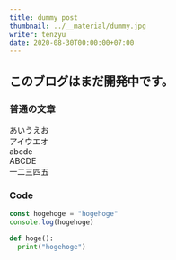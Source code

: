 ```yaml
---
title: dummy post
thumbnail: ../__material/dummy.jpg
writer: tenzyu
date: 2020-08-30T00:00:00+07:00
---
```


## このブログはまだ開発中です。

### 普通の文章
あいうえお  
アイウエオ  
abcde  
ABCDE  
一二三四五  

### Code

```js
const hogehoge = "hogehoge"
console.log(hogehoge)
```

```py
def hoge():
  print("hogehoge")
```
